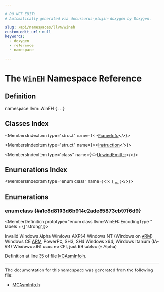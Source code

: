 ```yaml
---

# DO NOT EDIT!
# Automatically generated via docusaurus-plugin-doxygen by Doxygen.

slug: /api/namespaces/llvm/wineh
custom_edit_url: null
keywords:
  - doxygen
  - reference
  - namespace

---
```





# The `WinEH` Namespace Reference

<DoxygenPage pluginConfig={pluginConfig}>



## Definition

<CodeBlock>namespace llvm::WinEH &#123; ... &#125;</CodeBlock>

## Classes Index

<MembersIndex>

<MembersIndexItem
  type="struct"
  name={<><a href="/docs/api/structs/llvm/wineh/frameinfo">FrameInfo</a></>}>
</MembersIndexItem>

<MembersIndexItem
  type="struct"
  name={<><a href="/docs/api/structs/llvm/wineh/instruction">Instruction</a></>}>
</MembersIndexItem>

<MembersIndexItem
  type="class"
  name={<><a href="/docs/api/classes/llvm/wineh/unwindemitter">UnwindEmitter</a></>}>
</MembersIndexItem>

</MembersIndex>

## Enumerations Index

<MembersIndex>

<MembersIndexItem
  type="enum class"
  name={<>:  &#123; <a href="#a1c8d8103d6b914c2ade85873cb97f6d9">...</a> &#125;</>}>
</MembersIndexItem>

</MembersIndex>


<SectionDefinition>

## Enumerations

### enum class  {#a1c8d8103d6b914c2ade85873cb97f6d9}

<MemberDefinition
  prototype="enum class llvm::WinEH::EncodingType "
 labels = {["strong"]}>

<EnumerationList title="Enumeration values">

<Link id="a1c8d8103d6b914c2ade85873cb97f6d9a4bbb8f967da6d1a610596d7257179c2b" />
<EnumerationListItem name="Invalid">

</EnumerationListItem>

<Link id="a1c8d8103d6b914c2ade85873cb97f6d9a6132295fcf5570fb8b0a944ef322a598" />
<EnumerationListItem name="Alpha">
Invalid
</EnumerationListItem>

<Link id="a1c8d8103d6b914c2ade85873cb97f6d9a913e3bc2261166c4cd90371e7273a06c" />
<EnumerationListItem name="Alpha64">
Windows Alpha
</EnumerationListItem>

<Link id="a1c8d8103d6b914c2ade85873cb97f6d9a47f45e65244c17ec9fa8771a5c6d60e1" />
<EnumerationListItem name="ARM">
Windows AXP64
</EnumerationListItem>

<Link id="a1c8d8103d6b914c2ade85873cb97f6d9a7a86131338bf955e0a56311f264aa6aa" />
<EnumerationListItem name="CE">
Windows NT (Windows on <a href="/docs/api/namespaces/llvm/arm">ARM</a>)
</EnumerationListItem>

<Link id="a1c8d8103d6b914c2ade85873cb97f6d9a19ba66c202fd06b553e4e1895204561d" />
<EnumerationListItem name="Itanium">
Windows CE <a href="/docs/api/namespaces/llvm/arm">ARM</a>, PowerPC, SH3, SH4
</EnumerationListItem>

<Link id="a1c8d8103d6b914c2ade85873cb97f6d9afd1a4608b5b463bc7a41d86a1662d3b7" />
<EnumerationListItem name="X86">
Windows x64, Windows Itanium (IA-64)
</EnumerationListItem>

<Link id="a1c8d8103d6b914c2ade85873cb97f6d9a16c8e070f0f6edd7ac0ae016e9bf2997" />
<EnumerationListItem name="MIPS">
Windows x86, uses no CFI, just EH tables (= Alpha)
</EnumerationListItem>

</EnumerationList>

Definition at line <a href="/docs/api/files/include/include/llvm/include/llvm/mc/mcasminfo-h/#l00035">35</a> of file <a href="/docs/api/files/include/include/llvm/include/llvm/mc/mcasminfo-h">MCAsmInfo.h</a>.
</MemberDefinition>

</SectionDefinition>

<hr/>

The documentation for this namespace was generated from the following file:

<ul>
<li><a href="/docs/api/files/include/include/llvm/include/llvm/mc/mcasminfo-h">MCAsmInfo.h</a></li>
</ul>

</DoxygenPage>
